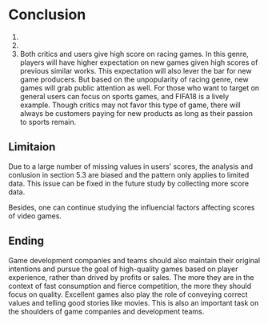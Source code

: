 # Conclusion

1.


2.



3. Both critics and users give high score on racing games. In this genre, players will have higher expectation on new games given high scores of previous similar works. This expectation will also lever the bar for new game producers. But based on the unpopularity of racing genre, new games will grab public attention as well. For those who want to target on general users can focus on sports games, and FIFA18 is a lively example. Though critics may not favor this type of game, there will always be customers paying for new products as long as their passion to sports remain. 



## Limitaion
Due to a large number of missing values in users' scores, the analysis and conlusion in section 5.3 are biased and the pattern only applies to limited data. This issue can be fixed in the future study by collecting more score data.

Besides, one can continue studying the influencial factors affecting scores of video games. 

## Ending

Game development companies and teams should also maintain their original intentions and pursue the goal of high-quality games based on player experience, rather than drived by profits or sales. The more they are in the context of fast consumption and fierce competition, the more they should focus on quality. Excellent games also play the role of conveying correct values and telling good stories like movies. This is also an important task on the shoulders of game companies and development teams.